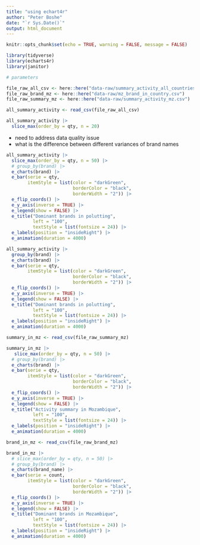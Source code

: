 ```yaml
---
title: "using echart4r"
author: "Peter Boshe"
date: "`r Sys.Date()`"
output: html_document
---
```


```r
knitr::opts_chunk$set(echo = TRUE, warning = FALSE, message = FALSE)
```

```r
library(tidyverse)
library(echarts4r)
library(janitor)

# parameters

file_raw_all_csv <- here::here("data-raw/summary_activity_all_countries.csv")
file_raw_brand_mz <- here::here("data-raw/mz_brand_in_country.csv")
file_raw_summary_mz <- here::here("data-raw/summary_activity_mz.csv")
```

```r
all_summary_activity <- read_csv(file_raw_all_csv)

all_summary_activity |> 
  slice_max(order_by = qty, n = 20)
```


 - need to address data quality issue
 - what is the difference between different variances of brand names

```r
all_summary_activity |> 
  slice_max(order_by = qty, n = 50) |>  
  # group_by(brand) |> 
  e_charts(brand) |> 
  e_bar(serie = qty, 
        itemStyle = list(color = "darkGreen",
                         borderColor = "black",
                         borderWidth = "2")) |> 
  e_flip_coords() |>
  e_y_axis(inverse = TRUE) |> 
  e_legend(show = FALSE) |> 
  e_title("Dominant brands in polutting",
          left = "100",
          textStyle = list(fontsize = 24)) |> 
  e_labels(position = "insideRight") |> 
  e_animation(duration = 4000)

```


```r
all_summary_activity |> 
  group_by(brand) |> 
  e_charts(brand) |> 
  e_bar(serie = qty, 
        itemStyle = list(color = "darkGreen",
                         borderColor = "black",
                         borderWidth = "2")) |> 
  e_flip_coords() |>
  e_y_axis(inverse = TRUE) |> 
  e_legend(show = FALSE) |> 
  e_title("Dominant brands in polutting",
          left = "100",
          textStyle = list(fontsize = 24)) |> 
  e_labels(position = "insideRight") |> 
  e_animation(duration = 4000)
```




```r
summary_in_mz <- read_csv(file_raw_summary_mz)

summary_in_mz |> 
   slice_max(order_by = qty, n = 50) |>  
  # group_by(brand) |> 
  e_charts(brand) |> 
  e_bar(serie = qty, 
        itemStyle = list(color = "darkGreen",
                         borderColor = "black",
                         borderWidth = "2")) |> 
  e_flip_coords() |>
  e_y_axis(inverse = TRUE) |> 
  e_legend(show = FALSE) |> 
  e_title("Activity summary in Mozambique",
          left = "100",
          textStyle = list(fontsize = 24)) |> 
  e_labels(position = "insideRight") |> 
  e_animation(duration = 4000)
```




```r
brand_in_mz <- read_csv(file_raw_brand_mz)

brand_in_mz |> 
  # slice_max(order_by = qty, n = 50) |>  
  # group_by(brand) |> 
  e_charts(brand_name) |> 
  e_bar(serie = count, 
        itemStyle = list(color = "darkGreen",
                         borderColor = "black",
                         borderWidth = "2")) |> 
  e_flip_coords() |>
  e_y_axis(inverse = TRUE) |> 
  e_legend(show = FALSE) |> 
  e_title("Dominant brands in Mozambique",
          left = "100",
          textStyle = list(fontsize = 24)) |> 
  e_labels(position = "insideRight") |> 
  e_animation(duration = 4000)
```










